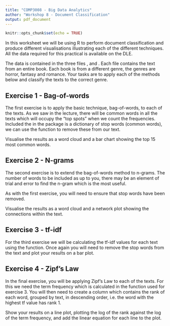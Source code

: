 ```yaml
---
title: "COMP3008 - Big Data Analytics"
author: "Workshop 8 - Document Classification"
output: pdf_document
---
```


```r
knitr::opts_chunk$set(echo = TRUE)
```

In this worksheet we will be using R to perform document classification and produce different visualisations illustrating each of the different techniques. All the data required for this practical is available on the DLE. 

The data is contained in the three files \texttt{text\_1.txt}, \texttt{text\_2.txt} and \texttt{text\_3.txt}. Each file contains the text from an entire book. Each book is from a different genre, the genres are horror, fantasy and romance. Your tasks are to apply each of the methods below and classify the texts to the correct genre. 


## Exercise 1 - Bag-of-words

The first exercise is to apply the basic technique, bag-of-words, to each of the texts. As we saw in the lecture, there will be common words in all the texts which will occupy the "top spots" when we count the frequencies. Included the in the \texttt{tidytext} package is a dictionary of stop words (common words), we can use the \texttt{anti\_join()} function to remove these from our text.

Visualise the results as a word cloud and a bar chart showing the top 15 most common words.


## Exercise 2 - N-grams

The second exercise is to extend the bag-of-words method to n-grams. The number of words to be included as up to you, there may be an element of trial and error to find the n-gram which is the most useful. 

As with the first exercise, you will need to ensure that stop words have been removed. 


Visualise the results as a word cloud and a network plot showing the connections within the text.

## Exercise 3 - tf-idf

For the third exercise we will be calculating the tf-idf values for each text using the \texttt{bind\_tf\_idf()} function. Once again you will need to remove the stop words from the text and plot your results on a bar plot.

## Exercise 4 - Zipf's Law

In the final exercise, you will be applying Zipf's Law to each of the texts. For this we need the term frequency which is calculated in the function used for exercise 3. You will then need to create a column which contains the rank of each word, grouped by text, in descending order, i.e. the word with the highest tf value has rank 1.

Show your results on a line plot, plotting the log of the rank against the log of the term frequency, and add the linear equation for each line to the plot.



